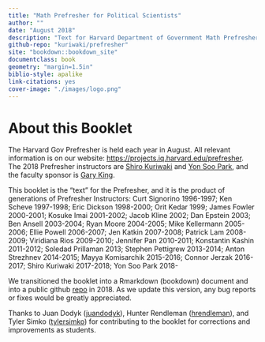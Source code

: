 ```yaml
--- 
title: "Math Prefresher for Political Scientists"
author: ""
date: "August 2018"
description: "Text for Harvard Department of Government Math Prefresher"
github-repo: "kuriwaki/prefresher"
site: "bookdown::bookdown_site"
documentclass: book
geometry: "margin=1.5in"
biblio-style: apalike
link-citations: yes
cover-image: "./images/logo.png"
---
```

# About this Booklet {-}

The Harvard Gov Prefresher is held each year in August. All relevant information is on our website: <https://projects.iq.harvard.edu/prefresher>. The 2018 Prefresher instructors are [Shiro Kuriwaki](https://www.shirokuriwaki.com) and [Yon Soo Park](https://scholar.harvard.edu/yonsoopark/home), and the faculty sponsor is  [Gary King](https://gking.harvard.edu). 


This booklet is the "text" for the Prefresher, and it is the product of generations of Prefresher Instructors: Curt Signorino 1996-1997; Ken Scheve 1997-1998; Eric Dickson 1998-2000; Orit Kedar 1999; James Fowler 2000-2001; Kosuke Imai 2001-2002; Jacob Kline 2002; Dan Epstein 2003; Ben Ansell 2003-2004; Ryan Moore 2004-2005; Mike Kellermann 2005-2006; Ellie Powell 2006-2007; Jen Katkin 2007-2008; Patrick Lam 2008-2009; Viridiana Rios 2009-2010; Jennifer Pan 2010-2011; Konstantin Kashin 2011-2012; Soledad Prillaman 2013; Stephen Pettigrew 2013-2014; Anton Strezhnev 2014-2015; Mayya Komisarchik 2015-2016; Connor Jerzak 2016-2017; Shiro Kuriwaki 2017-2018; Yon Soo Park 2018-


We transitioned the booklet into a Rmarkdown (bookdown) document and into a public github [repo](https://github.com/kuriwaki/prefresher) in 2018. As we update this version, any bug reports or fixes would be greatly appreciated. 

Thanks to Juan Dodyk ([juandodyk](https://github.com/juandodyk)), Hunter Rendleman ([hrendleman](https://github.com/hrendleman)), and Tyler Simko ([tylersimko](https://github.com/tylersimko)) for contributing to the booklet for corrections and improvements as students.
